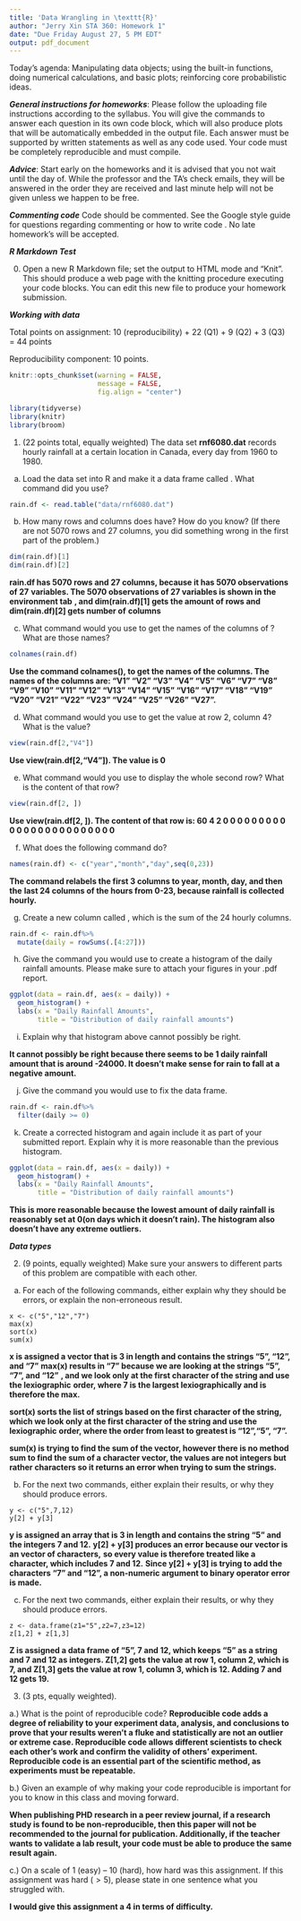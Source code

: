 ```yaml
---
title: 'Data Wrangling in \texttt{R}'
author: "Jerry Xin STA 360: Homework 1"
date: "Due Friday August 27, 5 PM EDT"
output: pdf_document
---
```


Today's agenda: Manipulating data objects; using the built-in functions, doing numerical calculations, and basic plots; reinforcing core probabilistic ideas.

***General instructions for homeworks***: Please follow the uploading file instructions according to the syllabus. You will give the commands to answer each question in its own code block, which will also produce plots that will be automatically embedded in the output file. Each answer must be supported by written statements as well as any code used. Your code must be completely reproducible and must compile. 

***Advice***: Start early on the homeworks and it is advised that you not wait until the day of. While the professor and the TA's check emails, they will be answered in the order they are received and last minute help will not be given unless we happen to be free.  

***Commenting code***
Code should be commented. See the Google style guide for questions regarding commenting or how to write 
code \url{https://google.github.io/styleguide/Rguide.xml}. No late homework's will be accepted.

***R Markdown Test***

0. Open a new R Markdown file; set the output to HTML mode and "Knit". This should produce a web page with the knitting procedure executing your code blocks. You can edit this new file to produce your homework submission.

***Working with data***

Total points on assignment: 10 (reproducibility) + 22 (Q1) + 9 (Q2) + 3 (Q3) = 44 points 

Reproducibility component: 10 points. 

```r
knitr::opts_chunk$set(warning = FALSE, 
                      message = FALSE, 
                      fig.align = "center")
```

```r
library(tidyverse)
library(knitr)
library(broom)
```

1.  (22 points total, equally weighted) The data set **rnf6080.dat** records hourly rainfall at a certain location in Canada, every day from 1960 to 1980.

a. Load the data set into R and make it a data frame called \texttt{rain.df}.  What command did you use?
```r
rain.df <- read.table("data/rnf6080.dat")
```

b. How many rows and columns does \texttt{rain.df} have?  How do you know?  (If there are not 5070 rows and 27 columns, you did something wrong in the first part of the problem.)
```r
dim(rain.df)[1]
dim(rain.df)[2]
```


**rain.df has 5070 rows and 27 columns, because it has 5070 observations of 27**
**variables. The 5070 observations of 27 variables is shown in the environment tab**
**, and dim(rain.df)[1] gets the amount of rows and dim(rain.df)[2] gets number of** 
**columns**

c. What command would you use to get the names of the columns of \texttt{rain.df}? What are those names?
```r
colnames(rain.df)
```
**Use the command colnames(), to get the names of the columns. The names **
**of the columns are: "V1"  "V2"  "V3"  "V4"  "V5"  "V6"  "V7"  "V8"  "V9" ** 
**"V10" "V11" "V12" "V13" "V14" "V15" "V16" "V17" "V18" "V19" "V20" "V21" "V22" **
**"V23" "V24" "V25" "V26" "V27".**

d. What command would you use to get the value at row 2, column 4? What is the value?
```r
view(rain.df[2,"V4"])
```
**Use view(rain.df[2,"V4"]). The value is 0**


e. What command would you use to display the whole second row?  What is the content of that row?
```r
view(rain.df[2, ])
```
**Use view(rain.df[2, ]). **
**The content of that row is: **
**60
4
2
0
0
0
0
0
0
0
0
0
0
0
0
0
0
0
0
0
0
0
0
0
0
0
0**

f.  What does the following command do?
```r
names(rain.df) <- c("year","month","day",seq(0,23))
```

**The command relabels the first 3 columns to year, month, day, and then the** 
**last 24 columns of the hours from 0-23, because rainfall is collected hourly.**

g.  Create a new column called \texttt{daily}, which is the sum of the 24 hourly columns.
```r
rain.df <- rain.df%>%
  mutate(daily = rowSums(.[4:27]))
```

h. Give the command you would use to create a histogram of the daily rainfall amounts.  Please make sure to attach your figures in your .pdf report. 

```r
ggplot(data = rain.df, aes(x = daily)) + 
  geom_histogram() +
  labs(x = "Daily Rainfall Amounts", 
       title = "Distribution of daily rainfall amounts")
```

i. Explain why that histogram above cannot possibly be right.

**It cannot possibly be right because there seems to be 1 daily rainfall **
**amount that is around -24000. It doesn't make sense for rain to fall at a **
**negative amount.**

j. Give the command you would use to fix the data frame.

```r
rain.df <- rain.df%>%
  filter(daily >= 0)
```

k. Create a corrected histogram and again include it as part of your submitted report. Explain why it is
more reasonable than the previous histogram.

```r
ggplot(data = rain.df, aes(x = daily)) + 
  geom_histogram() +
  labs(x = "Daily Rainfall Amounts", 
       title = "Distribution of daily rainfall amounts")
```
**This is more reasonable because the lowest amount of daily rainfall** 
**is reasonably set at 0(on days which it doesn't rain). The histogram **
**also doesn't have any extreme outliers.**

***Data types***

2. (9 points, equally weighted) Make sure your answers to different parts of this problem are compatible with each other.

a. For each of the following commands, either explain why they should be errors, or explain the non-erroneous result.
```
x <- c("5","12","7")
max(x)
sort(x)
sum(x)
```
**x is assigned a vector that is 3 in length and contains the strings "5", **
**"12", and "7"**
**max(x) results in "7" because we are looking at the strings "5", "7", and "12"**
**, and we look only at the first character of the string and use the lexiographic**
**order, where 7 is the largest lexiographically and is therefore the max.**

**sort(x) sorts the list of strings based on the first character of the string, **
**which we look only at the first character of the string and use the lexiographic**
**order, where the order from least to greatest is "12","5", "7".**

**sum(x) is trying to find the sum of the vector, however there is no method sum **
**to find the sum of a character vector, the values are not integers but rather **
**characters so it returns an error when trying to sum the strings.**

b. For the next two commands, either explain their results, or why they
should produce errors.
```
y <- c("5",7,12)
y[2] + y[3]
```
**y is assigned an array that is 3 in length and contains the string "5" and **
**the integers 7 and 12.**
**y[2] + y[3] produces an error because our vector is an vector of characters,** 
**so every value is therefore treated like a character, which includes 7 and 12.** 
**Since y[2] + y[3] is trying to add the characters "7" and "12", a non-numeric **
**argument to binary operator error is made.**

c. For the next two commands, either explain their results, or why they should
produce errors.
```
z <- data.frame(z1="5",z2=7,z3=12)
z[1,2] + z[1,3]
```
**Z is assigned a data frame of "5", 7 and 12, which keeps "5" as a string**
**and 7 and 12 as integers. **
**Z[1,2] gets the value at row 1, column 2, which is 7, and Z[1,3] gets the **
**value at row 1, column 3, which is 12. Adding 7 and 12 gets 19.**

3. (3 pts, equally weighted). 

a.) What is the point of reproducible code? 
**Reproducible code adds a degree of reliability to your experiment data, **
**analysis, and conclusions to prove that your results weren't a fluke and **
**statistically are not an outlier or extreme case. Reproducible code allows **
**different scientists to check each other's work and confirm the validity of **
**others' experiment. Reproducible code is an essential part of the scientific **
**method, as experiments must be repeatable.**

b.) Given an example of why making your code reproducible is important for you to know in this class and moving forward. 

**When publishing PHD research in a peer review journal, if a research study is **
**found to be non-reproducible, then this paper will not be recommended to the** 
**journal for publication. Additionally, if the teacher wants to validate a lab **
**result, your code must be able to produce the same result again.**

c.) On a scale of 1 (easy) -- 10 (hard), how hard was this assignment. If this assignment was hard ($>5$), please state in one sentence what you struggled with. 

**I would give this assignment a 4 in terms of difficulty.**

